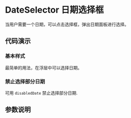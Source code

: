 
# DateSelector 日期选择框

<Subtitle>当用户需要一个日期，可以点击选择框，弹出日期面板进行选择。</Subtitle>

## 代码演示

### 基本样式

最简单的用法，在浮层中可以选择日期。

<Canvas>
  <Story id="components-dateselector--basic" />
</Canvas>

### 禁止选择部分日期

可用 `disabledDate` 禁止选择部分日期.

<Canvas>
  <Story id="components-dateselector--disabled-date" />
</Canvas>

## 参数说明

<ArgsTable of={DateSelector} />
